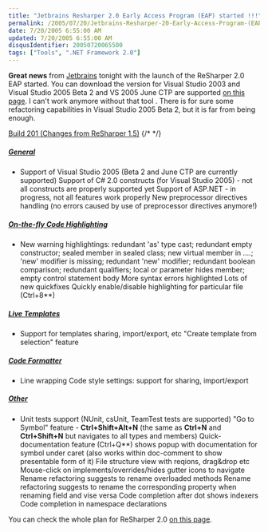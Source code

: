 ```yaml
---
title: "Jetbrains Resharper 2.0 Early Access Program (EAP) started !!!"
permalink: /2005/07/20/Jetbrains-Resharper-20-Early-Access-Program-(EAP)-started-!!!/
date: 7/20/2005 6:55:00 AM
updated: 7/20/2005 6:55:00 AM
disqusIdentifier: 20050720065500
tags: ["Tools", ".NET Framework 2.0"]
---
```

**Great news** from [Jetbrains](http://www.jetbrains.com/) tonight with the launch of the ReSharper 2.0 EAP started. You can download the version for Visual Studio 2003 and Visual Studio 2005 Beta 2 and VS 2005 June CTP are supported [on this page](http://www.jetbrains.net/confluence/display/ReSharper/Download). I can't work anymore without that tool . There is for sure some refactoring capabilities in Visual Studio 2005 Beta 2, but it is far from being enough.

[Build 201 (Changes from ReSharper 1.5)](http://www.jetbrains.net/confluence/display/ReSharper/Changes)
{/* <!-- more --> */}

##### [General]()

*   Support of Visual Studio 2005 (Beta 2 and June CTP are currently 
  supported) 
  Support of C# 2.0 constructs (for Visual Studio 2005) - not all constructs 
  are properly supported yet 
  Support of ASP.NET - in progress, not all features work properly 
  New preprocessor directives handling (no errors caused by use of 
  preprocessor directives anymore!) 


##### [On-the-fly Code Highlighting]()

*   New warning highlightings: redundant 'as' type cast; redundant empty 
  constructor; sealed member in sealed class; new virtual member in ....; 'new' 
  modifier is missing; redundant 'new' modifier; redundant boolean comparison; 
  redundant qualifiers; local or parameter hides member; empty control statement 
  body 
  More syntax errors highlighted 
  Lots of new quickfixes 
  Quickly enable/disable highlighting for particular file (Ctrl+8**) 


##### [Live Templates]()

*   Support for templates sharing, import/export, etc "Create template from selection" feature 


##### [Code Formatter]()

*   Line wrapping Code style settings: support for sharing, import/export 


##### [Other]()

*   Unit tests support (NUnit, csUnit, TeamTest tests are supported) 
  "Go to Symbol" feature - **Ctrl+Shift+Alt+N** (the same as 
  **Ctrl+N** and **Ctrl+Shift+N** but navigates 
  to all types and members) 
  Quick-documentation feature (Ctrl+Q**) shows popup with 
  documentation for symbol under caret (also works within doc-comment to show 
  presentable form of it) 
  File structure view with reqions, drag&drop etc 
  Mouse-click on implements/overrides/hides gutter icons to navigate 
  Rename refactoring suggests to rename overloaded methods 
  Rename refactoring suggests to rename the corresponding property when 
  renaming field and vise versa 
  Code completion after dot shows indexers 
  Code completion in namespace declarations


You can check the whole plan for ReSharper 2.0 [on this page](http://www.jetbrains.net/confluence/display/ReSharper/ReSharper+2.0+Plan).
